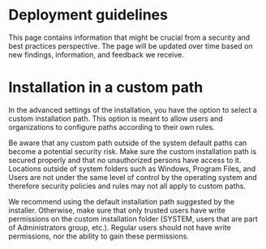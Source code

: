 ﻿# Deployment guidelines

This page contains information that might be crucial from a security and best practices perspective. The page will be updated over time based on new findings, information, and feedback we receive.

# Installation in a custom path

In the advanced settings of the installation, you have the option to select a custom installation path. This option is meant to allow users and organizations to configure paths according to their own rules.

Be aware that any custom path outside of the system default paths can become a potential security risk. Make sure the custom installation path is secured properly and that no unauthorized persons have access to it. Locations outside of system folders such as Windows, Program Files, and Users are not under the same level of control by the operating system and therefore security policies and rules may not all apply to custom paths.

We recommend using the default installation path suggested by the installer. Otherwise, make sure that only trusted users have write permissions on the custom installation folder (SYSTEM, users that are part of Administrators group, etc.). Regular users should not have write permissions, nor the ability to gain these permissions.
